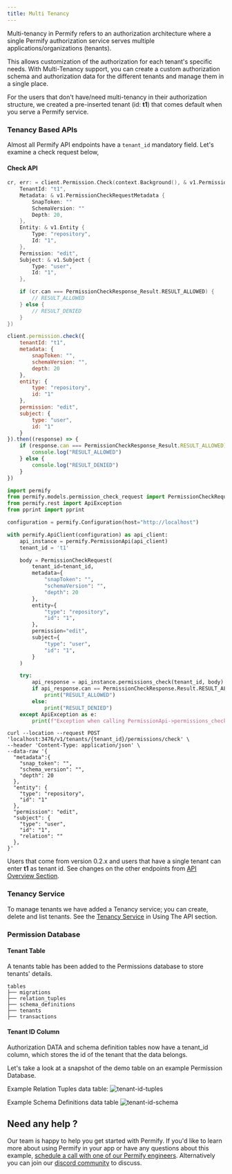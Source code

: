 ```yaml
---
title: Multi Tenancy
---
```


Multi-tenancy in Permify refers to an authorization architecture where a single Permify authorization service serves multiple applications/organizations (tenants).

This allows customization of the authorization for each tenant's specific needs. With Multi-Tenancy support, you can create a custom authorization schema and authorization data for the different tenants and manage them in a single place.

For the users that don't have/need multi-tenancy in their authorization structure, we created a pre-inserted tenant (id: **t1**) that comes default when you serve a Permify service.

### Tenancy Based APIs 

Almost all Permify API endpoints have a `‍tenant_id` mandatory field. Let's examine a check request below,

#### Check API

<Tabs>
<Tab title="Go">

```go
cr, err: = client.Permission.Check(context.Background(), & v1.PermissionCheckRequest {
    TenantId: "t1",
    Metadata: & v1.PermissionCheckRequestMetadata {
        SnapToken: ""
        SchemaVersion: ""
        Depth: 20,
    },
    Entity: & v1.Entity {
        Type: "repository",
        Id: "1",
    },
    Permission: "edit",
    Subject: & v1.Subject {
        Type: "user",
        Id: "1",
    },

    if (cr.can === PermissionCheckResponse_Result.RESULT_ALLOWED) {
        // RESULT_ALLOWED
    } else {
        // RESULT_DENIED
    }
})
```

</Tab>
<Tab title="Node">

```javascript
client.permission.check({
    tenantId: "t1", 
    metadata: {
        snapToken: "",
        schemaVersion: "",
        depth: 20
    },
    entity: {
        type: "repository",
        id: "1"
    },
    permission: "edit",
    subject: {
        type: "user",
        id: "1"
    }
}).then((response) => {
    if (response.can === PermissionCheckResponse_Result.RESULT_ALLOWED) {
        console.log("RESULT_ALLOWED")
    } else {
        console.log("RESULT_DENIED")
    }
})
```

</Tab>
<Tab title="Python">

```python
import permify
from permify.models.permission_check_request import PermissionCheckRequest
from permify.rest import ApiException
from pprint import pprint

configuration = permify.Configuration(host="http://localhost")

with permify.ApiClient(configuration) as api_client:
    api_instance = permify.PermissionApi(api_client)
    tenant_id = 't1'

    body = PermissionCheckRequest(
        tenant_id=tenant_id,
        metadata={
            "snapToken": "",
            "schemaVersion": "",
            "depth": 20
        },
        entity={
            "type": "repository",
            "id": "1",
        },
        permission="edit",
        subject={
            "type": "user",
            "id": "1",
        }
    )

    try:
        api_response = api_instance.permissions_check(tenant_id, body)
        if api_response.can == PermissionCheckResponse.Result.RESULT_ALLOWED:
            print("RESULT_ALLOWED")
        else:
            print("RESULT_DENIED")
    except ApiException as e:
        print(f"Exception when calling PermissionApi->permissions_check: {e}")
```

</Tab>
<Tab title="cURL">

```curl
curl --location --request POST 'localhost:3476/v1/tenants/{tenant_id}/permissions/check' \
--header 'Content-Type: application/json' \
--data-raw '{
  "metadata":{
    "snap_token": "",
    "schema_version": "",
    "depth": 20
  },
  "entity": {
    "type": "repository",
    "id": "1"
  },
  "permission": "edit",
  "subject": {
    "type": "user",
    "id": "1",
    "relation": ""
  },
}'
```
</Tab>
</Tabs>

Users that come from version 0.2.x and users that have a single tenant can enter **t1** as tenant id. See changes on the other endpoints from [API Overview Section](../getting-started/enforcement).

### Tenancy Service

To manage tenants we have added a Tenancy service; you can create, delete and list tenants. See the [Tenancy Service](../../api-reference/tenancy/create-tenant) in Using The API section.

### Permission Database 

#### Tenant Table 

A tenants table has been added to the Permissions database to store tenants' details. 

```
tables
├── migrations       
├── relation_tuples   
├── schema_definitions   
├── tenants   
├── transactions   
```

#### Tenant ID Column

Authorization DATA and schema definition tables now have a tenant_id column, which stores the id of the tenant that the data belongs.

Let's take a look at a snapshot of the demo table on an example Permission Database.

Example Relation Tuples data table:
![tenant-id-tuples](https://user-images.githubusercontent.com/34595361/214724165-a3775756-0649-4869-b994-d837fadd271d.png)

Example Schema Definitions data table
![tenant-id-schema](https://user-images.githubusercontent.com/34595361/214724727-01eadad3-720c-4c10-a88d-6ee293ecf4a8.png)

## Need any help ?

Our team is happy to help you get started with Permify. If you'd like to learn more about using Permify in your app or have any questions about this example, [schedule a call with one of our Permify engineers](https://calendly.com/d/cj79-kyf-b4z). Alternatively you can join our [discord community](https://discord.com/invite/MJbUjwskdH) to discuss.
